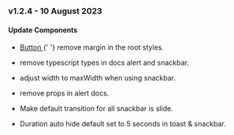 <h3
  style={{
    marginTop: 20,
    marginBottom: 20,
    backgroundColor: '#1fafed',
    color: '#ffffff',
    padding: 10,
  }}
>
  v1.2.4 - 10 August 2023
</h3>

#### Update Components

<ul>
  <li>
    <p>
      <a
        class="link"
        target="_blank"
        href={`${window.location.origin}/?path=/story/components-inputs-button-example--contained`}
      >
        Button
      </a>{' '}
      remove margin in the root styles.
    </p>
  </li>
  <li>
    <p>remove typescript types in docs alert and snackbar.</p>
  </li>
  <li>
    <p>adjust width to maxWidth when using snackbar.</p>
  </li>
  <li>
    <p>remove props in alert docs.</p>
  </li>
  <li>
    <p>Make default transition for all snackbar is slide.</p>
  </li>
  <li>
    <p>Duration auto hide default set to 5 seconds in toast & snackbar.</p>
  </li>
</ul>
